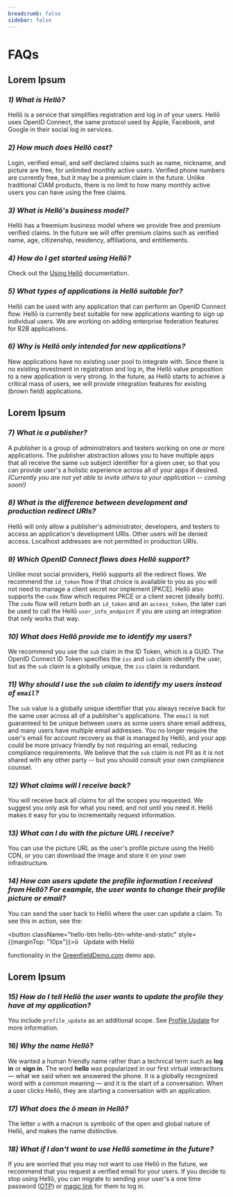 ```yaml
---
breadcrumb: false
sidebar: false
---
```


# FAQs

## Lorem Ipsum

### *1) What is Hellō?* 

Hellō is a service that simplifies registration and log in of your users. Hellō uses OpenID Connect, the same protocol used by Apple, Facebook, and Google in their social log in services. 

### *2) How much does Hellō cost?*

Login, verified email, and self declared claims such as name, nickname, and picture are free, for unlimited monthly active users. Verified phone numbers are currently free, but it may be a premium claim in the future. Unlike traditional CIAM products, there is no limit to how many monthly active users you can have using the free claims.

### *3) What is Hellō's business model?*

Hellō has a freemium business model where we provide free and premium verified claims. In the future we will offer premium claims such as verified name, age, citizenship, residency, affiliations, and entitlements.

### *4) How do I get started using Hellō?*

Check out the [Using Hellō](/documentation/getting-started.html#_1-app-registration) documentation. 


### *5) What types of applications is Hellō suitable for?*

Hellō can be used with any application that can perform an OpenID Connect flow. Hellō is currently best suitable for new applications wanting to sign up individual users. We are working on adding enterprise federation features for B2B applications.

### *6) Why is Hellō only intended for new applications?*

New applications have no existing user pool to integrate with. Since there is no existing investment in registration and log in, the Hellō value proposition to a new application is very strong. In the future, as Hellō starts to achieve a critical mass of users, we will provide integration features for existing (brown field) applications.

## Lorem Ipsum

### *7) What is a publisher?*

A publisher is a group of administrators and testers working on one or more applications. The publisher abstraction allows you to have multiple apps that all receive the same `sub` subject identifier for a given user, so that you can provide user's a holistic experience across all of your apps if desired. *(Currently you are not yet able to invite others to your application -- coming soon!)*


### *8) What is the difference between development and production redirect URIs?*

Hellō will only allow a publisher's administrator, developers, and testers to access an application's development URIs. Other users will be denied access. Localhost addresses are not permitted in production URIs.

### *9) Which OpenID Connect flows does Hellō support?*

Unlike most social providers, Hellō supports all the redirect flows. We recommend the `id_token` flow if that choice is available to you as you will not need to manage a client secret nor implement [PKCE]. Hellō also supports the `code` flow which requires PKCE or a client secret (ideally both). The `code` flow will return both an `id_token` and an `access_token`, the later can be used to call the Hellō `user_info_endpoint` if you are using an integration that only works that way.

### *10) What does Hellō provide me to identify my users?*

We recommend you use the `sub` claim in the ID Token, which is a GUID. The OpenID Connect ID Token specifies the `iss` and `sub` claim identify the user, but as the `sub` claim is a globally unique, the `iss` claim is redundant. 

### *11) Why should I use the `sub` claim to identify my users instead of `email`?*

The `sub` value is a globally unique identifier that you always receive back for the same user across all of a publisher's applications. The `email` is not guaranteed to be unique between users as some users share email address, and many users have multiple email addresses. You no longer require the user's email for account recovery as that is managed by Hellō, and your app could be more privacy friendly by not requiring an email, reducing compliance requirements. We believe that the `sub` claim is not PII as it is not shared with any other party -- but you should consult your own compliance counsel.

### *12) What claims will I receive back?*

You will receive back all claims for all the scopes you requested. We suggest you only ask for what you need, and not until you need it. Hellō makes it easy for you to incrementally request information.

### *13) What can I do with the picture URL I receive?*

You can use the picture URL as the user's profile picture using the Hellō CDN, or you can download the image and store it on your own infrastructure. 

### *14) How can users update the profile information I received from Hellō? For example, the user wants to change their profile picture or email?*

You can send the user back to Hellō where the user can update a claim. To see this in action, see the:

<button className="hello-btn hello-btn-white-and-static" style={{marginTop: "10px"}}>ō&nbsp;&nbsp;&nbsp;Update with Hellō</button> 

functionality in the [GreenfieldDemo.com](https://greenfielddemo.com) demo app.

## Lorem Ipsum

### *15) How do I tell Hellō the user wants to update the profile they have at my application?*

You include `profile_update` as an additional scope. See [Profile Update](/documentation/hello-scopes.html#profile-update) for more information.


### *16) Why the name Hellō?*
We wanted a human friendly name rather than a technical term such as **log in** or **sign in**. The word **hello** was popularized in our first virtual interactions — what we said when we answered the phone. It is a globally recognized word with a common meaning — and it is the start of a conversation. When a user clicks Hellō, they are starting a conversation with an application. 

### *17) What does the ō mean in Hellō?*

The letter `o` with a macron is symbolic of the open and global nature of Hellō, and makes the name distinctive.

### *18) What if I don't want to use Hellō sometime in the future?*

If you are worried that you may not want to use Hellō in the future, we recommend that you request a verified email for your users. If you decide to stop using Hellō, you can migrate to sending your user's a one time password ([OTP](https://en.wikipedia.org/wiki/One-time_password)) or [magic link](https://postmarkapp.com/blog/magic-links) for them to log in.
